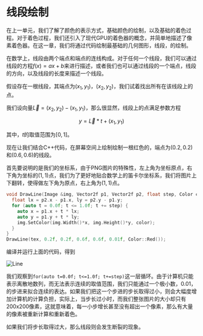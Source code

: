 # 线段绘制

在上一单元，我们了解了颜色的表示方式，基础颜色的绘制，以及基础的着色过程。对于着色过程，我们还引入了现代GPU的着色器的概念，并简单地描述了像素着色器。在这一章，我们将通过代码绘制最基础的几何图形，线段，的绘制。

在数学上，线段由两个端点和端点的连线构成。对于任何一个线段，我们可以通过线段的方程$f(x)=ax+b$来进行描述，或者我们也可以通过线段的一个端点，线段的方向，以及线段的长度来描述一个线段。

假设存在一根线段，其端点为$(x_1,y_1)$，$(x_2,y_2)$，我们试着找出所有在该线段上的点。

我们设向量$\vec{L}=(x_2,y_2)-(x_1,y_1)$，那么很显然，线段上的点满足参数方程

$$
y = \vec{L}*t + (x_1,y_1)
$$

其中，$t$的取值范围为$[0,1]$。

现在让我们结合C++代码，在屏幕空间上绘制绘制一根红色的，端点为$(0.2,0.2)$和$(0.6,0.6)$的线段。

首先要说明的是我们的坐标系，由于PNG图片的特殊性，左上角为坐标原点，右下角为坐标的$(1,1)$点，我们为了更好地贴合数学上的笛卡尔坐标系，我们将图片上下翻转，使得做左下角为原点，右上角为$(1,1)$点。

```cc
void DrawLine(Image &img, Vector2f p1, Vector2f p2, float step, Color color) {
  float lx = p2.x - p1.x, ly = p2.y - p1.y;
  for (auto t = 0.0f; t <= 1.0f; t += step) {
    auto x = p1.x + t * lx;
    auto y = p1.y + t * ly;
    img.SetColor(img.Width()*x, img.Height()*y, color);
  }
}
DrawLine(tex, 0.2f, 0.2f, 0.6f, 0.6f, 0.01f, Color::Red());
```

编译并运行上面的代码，得到

![](code/02-line/line-0.01.png "Line")

我们观察到`for(auto t=0.0f; t<=1.0f; t+=step)`这一层循环。由于计算机只能表示离散地数列，而无法表示连续的取值范围，我们只能通过一个极小数，0.01，的步进来拟合连续的表达。如果我们把这一个步进的步长取得过小，则会大幅度增加计算机的计算负担，实际上，当步长过小时，而我们整张图片的大小却只有200x200像素，这就意味着，每一小步增长甚至没有超出一个像素，那么有大量的像素被重新计算和重新着色。

如果我们将步长取得过大，那么线段则会发生断裂的现象。

